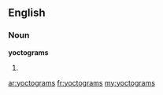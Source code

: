 ==English==

===Noun===
'''yoctograms'''

# {{plural of|[[yoctogram]]}}

[[ar:yoctograms]]
[[fr:yoctograms]]
[[my:yoctograms]]